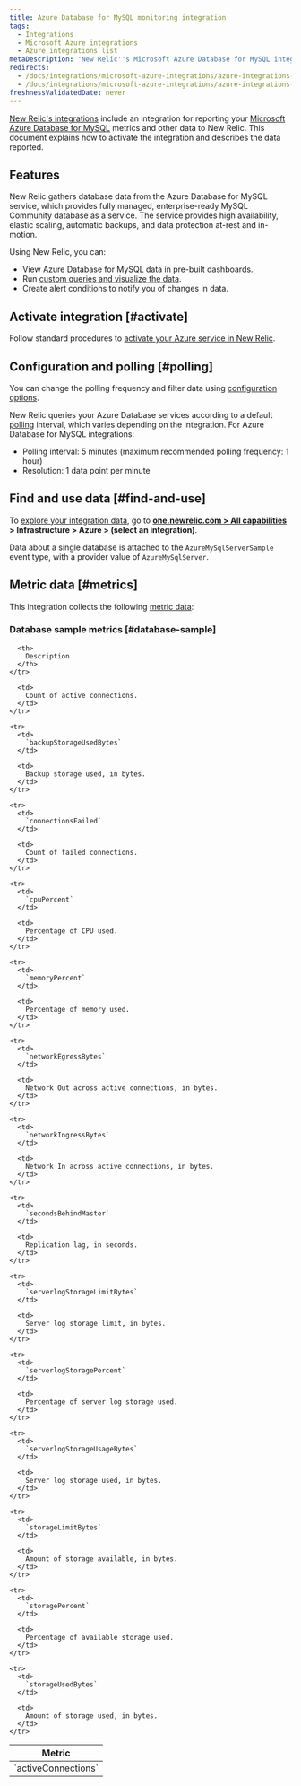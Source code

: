 ```yaml
---
title: Azure Database for MySQL monitoring integration
tags:
  - Integrations
  - Microsoft Azure integrations
  - Azure integrations list
metaDescription: 'New Relic''s Microsoft Azure Database for MySQL integration: what data it reports and how to enable it.'
redirects:
  - /docs/integrations/microsoft-azure-integrations/azure-integrations-list/azure-database-mysql-monitoring-integration
  - /docs/integrations/microsoft-azure-integrations/azure-integrations-list/azure-mysql-monitoring-integration
freshnessValidatedDate: never
---
```


[New Relic's integrations](/docs/infrastructure/integrations-getting-started/getting-started/introduction-infrastructure-integrations) include an integration for reporting your [Microsoft Azure Database for MySQL](https://azure.microsoft.com/en-us/services/mysql/) metrics and other data to New Relic. This document explains how to activate the integration and describes the data reported.

## Features

New Relic gathers database data from the Azure Database for MySQL service, which provides fully managed, enterprise-ready MySQL Community database as a service. The service provides high availability, elastic scaling, automatic backups, and data protection at-rest and in-motion.

Using New Relic, you can:

* View Azure Database for MySQL data in pre-built dashboards.
* Run [custom queries and visualize the data](/docs/infrastructure/integrations-getting-started/getting-started/use-integration-data-new-relic-insights).
* Create alert conditions to notify you of changes in data.

## Activate integration [#activate]

Follow standard procedures to [activate your Azure service in New Relic](/docs/infrastructure/microsoft-azure-integrations/getting-started/activate-azure-integrations).

## Configuration and polling [#polling]

You can change the polling frequency and filter data using [configuration options](/docs/integrations/new-relic-integrations/getting-started/configure-polling-frequency-data-collection-cloud-integrations).

New Relic queries your Azure Database services according to a default [polling](/docs/integrations/microsoft-azure-integrations/getting-started/azure-integration-polling) interval, which varies depending on the integration. For Azure Database for MySQL integrations:

* Polling interval: 5 minutes (maximum recommended polling frequency: 1 hour)
* Resolution: 1 data point per minute

## Find and use data [#find-and-use]

To [explore your integration data](/docs/infrastructure/integrations/find-use-infrastructure-integration-data), go to <DNT>**[one.newrelic.com > All capabilities](https://one.newrelic.com/all-capabilities) > Infrastructure > Azure > (select an integration)**</DNT>.

Data about a single database is attached to the `AzureMySqlServerSample` event type, with a provider value of `AzureMySqlServer`.

## Metric data [#metrics]

This integration collects the following [metric data](/docs/infrastructure/integrations-getting-started/getting-started/understand-integration-data-data-types#metric):

### Database sample metrics [#database-sample]

<table>
  <thead>
    <tr>
      <th style={{ width: "300px" }}>
        Metric
      </th>

      <th>
        Description
      </th>
    </tr>
  </thead>

  <tbody>
    <tr>
      <td>
        `activeConnections`
      </td>

      <td>
        Count of active connections.
      </td>
    </tr>

    <tr>
      <td>
        `backupStorageUsedBytes`
      </td>

      <td>
        Backup storage used, in bytes.
      </td>
    </tr>

    <tr>
      <td>
        `connectionsFailed`
      </td>

      <td>
        Count of failed connections.
      </td>
    </tr>

    <tr>
      <td>
        `cpuPercent`
      </td>

      <td>
        Percentage of CPU used.
      </td>
    </tr>

    <tr>
      <td>
        `memoryPercent`
      </td>

      <td>
        Percentage of memory used.
      </td>
    </tr>

    <tr>
      <td>
        `networkEgressBytes`
      </td>

      <td>
        Network Out across active connections, in bytes.
      </td>
    </tr>

    <tr>
      <td>
        `networkIngressBytes`
      </td>

      <td>
        Network In across active connections, in bytes.
      </td>
    </tr>

    <tr>
      <td>
        `secondsBehindMaster`
      </td>

      <td>
        Replication lag, in seconds.
      </td>
    </tr>

    <tr>
      <td>
        `serverlogStorageLimitBytes`
      </td>

      <td>
        Server log storage limit, in bytes.
      </td>
    </tr>

    <tr>
      <td>
        `serverlogStoragePercent`
      </td>

      <td>
        Percentage of server log storage used.
      </td>
    </tr>

    <tr>
      <td>
        `serverlogStorageUsageBytes`
      </td>

      <td>
        Server log storage used, in bytes.
      </td>
    </tr>

    <tr>
      <td>
        `storageLimitBytes`
      </td>

      <td>
        Amount of storage available, in bytes.
      </td>
    </tr>

    <tr>
      <td>
        `storagePercent`
      </td>

      <td>
        Percentage of available storage used.
      </td>
    </tr>

    <tr>
      <td>
        `storageUsedBytes`
      </td>

      <td>
        Amount of storage used, in bytes.
      </td>
    </tr>
  </tbody>
</table>
